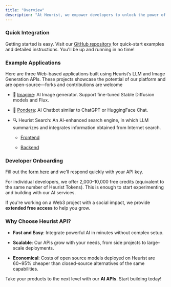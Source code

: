 ```yaml
---
title: "Overview"
description: "At Heurist, we empower developers to unlock the power of AI. With just a few lines of code, you can effortlessly integrate AI into your applications—no need for complex setups like GPU machines or CUDA drivers. Our API simplifies the process, allowing you to focus on building great solutions"
---
```


### Quick Integration

Getting started is easy. Visit our [GitHub repository](https://github.com/heurist-network/dev-examples) for quick-start examples and detailed instructions. You'll be up and running in no time!

### Example Applications

Here are three Web-based applications built using Heurist’s LLM and Image Generation APIs. These projects showcase the potential of our platform and are open-source—forks and contributions are welcome

* 🎨 [Imagine](https://github.com/heurist-network/imagine): AI Image generator. Support fine-tuned Stable Diffusion models and Flux.

* 🤖 [Pondera](https://github.com/heurist-network/pondera): AI Chatbot similar to ChatGPT or HuggingFace Chat.

* 🔍 Heurist Search: An AI-enhanced search engine, in which LLM summarizes and integrates information obtained from Internet search.

  * [Frontend](https://github.com/heurist-network/gpt-search-web)

  * [Backend](https://github.com/heurist-network/search_with_lepton)

### Developer Onboarding

Fill out the [form here](https://dev-api-form.heurist.ai/) and we’ll respond quickly with your API key.

For individual developers, we offer 2,000–10,000 free credits (equivalent to the same number of Heurist Tokens). This is enough to start experimenting and building with our AI services.

If you're working on a Web3 project with a social impact, we provide **extended free access** to help you grow.

### Why Choose Heurist API?

* **Fast and Easy**: Integrate powerful AI in minutes without complex setup.

* **Scalable**: Our APIs grow with your needs, from side projects to large-scale deployments.

* **Economical**: Costs of open source models deployed on Heurist are 60\~95% cheaper than closed-source alternatives of the same capabilities.

Take your products to the next level with our **AI APIs**. Start building today!
